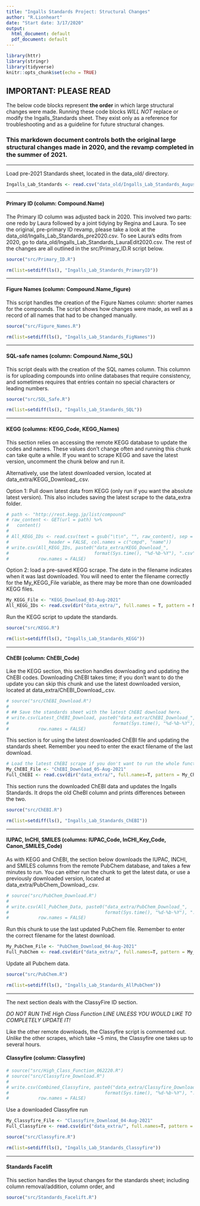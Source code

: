 ```yaml
---
title: "Ingalls Standards Project: Structural Changes"
author: "R.Lionheart"
date: "Start date: 3/17/2020"
output:
  html_document: default
  pdf_document: default
---
```


```r
library(httr) 
library(stringr)
library(tidyverse)
knitr::opts_chunk$set(echo = TRUE)
```

## IMPORTANT: PLEASE READ
The below code blocks represent **the order** in which large structural changes were made. Running these code blocks *WILL NOT* replace or modify the Ingalls_Standards sheet. They exist only as a reference for troubleshooting and as a guideline for future structural changes.

### This markdown document controls both the original large structural changes made in 2020, and the revamp completed in the summer of 2021.

------

Load pre-2021 Standards sheet, located in the data_old/ directory.

```r
Ingalls_Lab_Standards <- read.csv("data_old/Ingalls_Lab_Standards_August2021.csv")
```

------

#### Primary ID (column: Compound.Name)

The Primary ID column was adjusted back in 2020. This involved two parts: one redo by Laura followed by a joint tidying by Regina and Laura. 
To see the original, pre-primary ID revamp, please take a look at the  data_old/Ingalls_Lab_Standards_pre2020.csv.
To see Laura's edits from 2020, go to data_old/Ingalls_Lab_Standards_LauraEdit2020.csv.
The rest of the changes are all outlined in the src/Primary_ID.R script below.

```r
source("src/Primary_ID.R")

rm(list=setdiff(ls(), "Ingalls_Lab_Standards_PrimaryID"))
```

-----

#### Figure Names (column: Compound.Name_figure)

This script handles the creation of the Figure Names column: shorter names for the compounds. The script shows how changes were made, as well as a record of all names that had to be changed manually.

```r
source("src/Figure_Names.R")

rm(list=setdiff(ls(), "Ingalls_Lab_Standards_FigNames"))
```

-----

#### SQL-safe names (column: Compound.Name_SQL)

This script deals with the creation of the SQL names column. This columnn is for uploading compounds into online databases that require consistency, and sometimes requires that entries contain no special characters or leading numbers.

```r
source("src/SQL_Safe.R")

rm(list=setdiff(ls(), "Ingalls_Lab_Standards_SQL"))
```

-----

#### KEGG (columns: KEGG_Code, KEGG_Names)

This section relies on accessing the remote KEGG database to update the codes and names. These values don't change often and running this chunk can take quite a while. If you want to scrape KEGG and save the latest version, uncomment the chunk below and run it.

Alternatively, use the latest downloaded version, located at data_extra/KEGG_Download_<Latest_Date_Here>.csv.

Option 1: Pull down latest data from KEGG (only run if you want the absolute latest version).
This also includes saving the latest scrape to the data_extra folder.

```r
# path <- "http://rest.kegg.jp/list/compound"
# raw_content <- GET(url = path) %>%
#   content() 
#   
# All_KEGG_IDs <- read.csv(text = gsub("\t\n", "", raw_content), sep = "\t",
#               header = FALSE, col.names = c("cmpd", "name"))
# write.csv(All_KEGG_IDs, paste0("data_extra/KEGG_Download_",
#                                format(Sys.time(), "%d-%b-%Y"), ".csv"),
#           row.names = FALSE)
```

Option 2: load a pre-saved KEGG scrape. The date in the filename indicates when it was last downloaded. You will need to enter the filename correctly for the My_KEGG_File variable, as there may be more than one downloaded KEGG files.
```r
My_KEGG_File <- "KEGG_Download_03-Aug-2021"
All_KEGG_IDs <- read.csv(dir("data_extra/", full.names = T, pattern = My_KEGG_File))
```


Run the KEGG script to update the standards.
```r
source("src/KEGG.R")

rm(list=setdiff(ls(), "Ingalls_Lab_Standards_KEGG"))
```

-----

#### ChEBI (column: ChEBI_Code)

Like the KEGG section, this section handles downloading and updating the ChEBI codes. 
Downloading ChEBI takes time; if you don't want to do the update you can skip this chunk and use the latest downloaded version, located at data_extra/ChEBI_Download_<Latest_Date_Here>.csv.
```r
# source("src/ChEBI_Download.R")
# 
# ## Save the standards sheet with the latest ChEBI download here.
# write.csv(Latest_ChEBI_Download, paste0("data_extra/ChEBI_Download_",
#                                       format(Sys.time(), "%d-%b-%Y"), ".csv"),
#           row.names = FALSE)
```

This section is for using the latest downloaded ChEBI file and updating the standards sheet.
Remember you need to enter the exact filename of the last download.
```r
# Load the latest ChEBI scrape if you don't want to run the whole function.
My_ChEBI_File <- "ChEBI_Download_05-Aug-2021"
Full_ChEBI <- read.csv(dir("data_extra/", full.names=T, pattern = My_ChEBI_File))
```

This section runs the downloaded ChEBI data and updates the Ingalls Standards.
It drops the old CheBI column and prints differences between the two. 
```r
source("src/ChEBI.R")

rm(list=setdiff(ls(), "Ingalls_Lab_Standards_ChEBI"))
```

-----

#### IUPAC, InCHl, SMILES (columns: IUPAC_Code, InCHI_Key_Code, Canon_SMILES_Code)

As with KEGG and ChEBI, the section below downloads the IUPAC, INCHI, and SMILES columns from the remote PubChem database, and takes a few minutes to run. You can either run the chunk to get the latest data, or use a previously downloaded version, located at data_extra/PubChem_Download_<Latest_Date_Here>.csv.
```r
# source("src/PubChem_Download.R")
# 
# write.csv(All_PubChem_Data, paste0("data_extra/PubChem_Download_",
#                                    format(Sys.time(), "%d-%b-%Y"), ".csv"),
#           row.names = FALSE)
```

Run this chunk to use the last updated PubChem file. Remember to enter the correct filename for the latest download.
```r
My_PubChem_File <- "PubChem_Download_04-Aug-2021"
Full_PubChem <- read.csv(dir("data_extra/", full.names=T, pattern = My_PubChem_File))
```

Update all Pubchem data.
```r
source("src/PubChem.R")

rm(list=setdiff(ls(), "Ingalls_Lab_Standards_AllPubChem"))
```

-----

The next section deals with the ClassyFire ID section. 

*DO NOT RUN THE High Class Function LINE UNLESS YOU WOULD LIKE TO COMPLETELY UPDATE IT!*  

Like the other remote downloads, the Classyfire script is commented out. *Unlike* the other scrapes, which take ~5 mins, the Classyfire one takes up to several hours.

#### Classyfire (column: Classyfire)

```r
# source("src/High_Class_Function_062220.R")
# source("src/Classyfire_Download.R")
# 
# write.csv(Combined_Classyfire, paste0("data_extra/Classyfire_Download_",
#                                    format(Sys.time(), "%d-%b-%Y"), ".csv"),
#           row.names = FALSE)
```

Use a downloaded Classyfire run
```r
My_Classyfire_File <- "Classyfire_Download_04-Aug-2021"
Full_Classyfire <- read.csv(dir("data_extra/", full.names=T, pattern = My_Classyfire_File))

source("src/Classyfire.R")

rm(list=setdiff(ls(), "Ingalls_Lab_Standards_Classyfire"))
```

----

#### Standards Facelift

This section handles the layout changes for the standards sheet; including column removal/addition, column order, and 

```r
source("src/Standards_Facelift.R")
```
